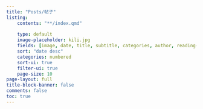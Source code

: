 ```yaml
---
title: "Posts/帖子"
listing:
    contents: "**/index.qmd"
    
    type: default
    image-placeholder: kili.jpg
    fields: [image, date, title, subtitle, categories, author, reading-time] 
    sort: "date desc"
    categories: numbered
    sort-ui: true
    filter-ui: true
    page-size: 10     
page-layout: full
title-block-banner: false
comments: false
toc: true
---
```

